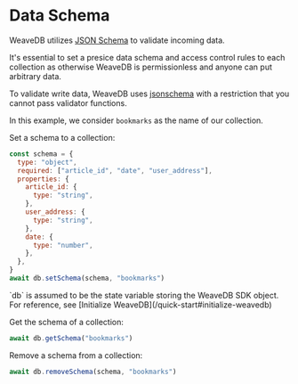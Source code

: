 
# Data Schema

WeaveDB utilizes [JSON Schema](https://json-schema.org/) to validate incoming data.

It's essential to set a presice data schema and access control rules to each collection as otherwise WeaveDB is permissionless and anyone can put arbitrary data.

To validate write data, WeaveDB uses [jsonschema](https://github.com/tdegrunt/jsonschema) with a restriction that you cannot pass validator functions.

In this example, we consider `bookmarks` as the name of our collection.

Set a schema to a collection:

```js copy
const schema = {
  type: "object",
  required: ["article_id", "date", "user_address"],
  properties: {
    article_id: {
      type: "string",
    },
    user_address: {
      type: "string",
    },
    date: {
      type: "number",
    },
  },
}
await db.setSchema(schema, "bookmarks")
```

<Callout type="info" emoji="💡">
`db` is assumed to be the state variable storing the WeaveDB SDK object. For reference, see [Initialize WeaveDB](/quick-start#initialize-weavedb)
</Callout>

Get the schema of a collection:

```js copy
await db.getSchema("bookmarks")
```

Remove a schema from a collection:

```js copy
await db.removeSchema(schema, "bookmarks")
```

